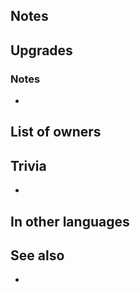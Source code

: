 {{SkillPage Tabs}}{{Weapon Infobox
|tagid=SID_祝祭の斧＋
|weaponType=Axe
|might=14
|range=1
|effect=If unit is adjacent to an ally, grants Atk/Spd/Def/Res+3 during combat.
|cost=300
|exclusive=0
|statModifiers=0,14,0,0,0
|userVersion1=
|userVersion2=
|userVersion3=
|userVersion4=
|refinePaths=default
|refineSP=350
|refineMedals=500
|refineStones=50
|properties=
}}
==Notes==
{{Combat boosts}}
==Upgrades==
{{Weapon Upgrade List}}
===Notes===
*
==List of owners==
{{Skill Hero List}}
==Trivia==
*
==In other languages==
{{OtherLanguages
|japanese=祝祭の斧＋
|german=Treue Axt+
|spanishEU=Hacha fiel +
|spanishLA=Hacha fiel +
|french=Hache fidèle +
|italian=Ascia fidata+
|chineseTW=祝祭之斧＋
|portuguese=Machado fiel+
}}
==See also==
* 
{{Weapons Navbox}}